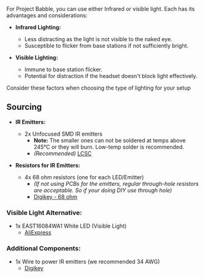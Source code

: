 For Project Babble, you can use either Infrared or visible light. Each has its advantages and considerations:

- **Infrared Lighting:**
  - Less distracting as the light is not visible to the naked eye.
  - Susceptible to flicker from base stations if not sufficiently bright.

- **Visible Lighting:**
  - Immune to base station flicker.
  - Potential for distraction if the headset doesn't block light effectively.

Consider these factors when choosing the type of lighting for your setup

## Sourcing

- **IR Emitters:**
  - 2x Unfocused SMD IR emitters
    - **Note:** The smaller ones can not be soldered at temps above 245°C or they will burn. Low-temp solder is recommended.
    - *(Recommended)* [LCSC](https://www.lcsc.com/product-detail/Infrared-IR-LEDs_XINGLIGHT-XL-3216HIRC-850_C965891.html)
    
- **Resistors for IR Emitters:**
  - 4x 68 ohm resistors (one for each LED/Emitter)
    - *(If not using PCBs for the emitters, regular through-hole resistors are acceptable. So if your doing DIY use through hole)*
    - [Digikey - 68 ohm](https://www.amazon.com/California-JOS-68-Tolerance-Resistance/dp/B0B4FTRDCX/)

### Visible Light Alternative:
- 1x EAST16084WA1 White LED (Visible Light)
  - [AliExpress](https://www.digikey.com/en/products/detail/everlight-electronics-co-ltd/EAST16084WA1/11200896)

### Additional Components:
- 1x Wire to power IR emitters (we recommended 34 AWG)
  - [Digikey](https://www.digikey.com/en/products/detail/adafruit-industries-llc/4733/13280268)
